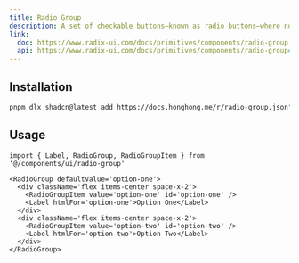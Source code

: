 ```yaml
---
title: Radio Group
description: A set of checkable buttons—known as radio buttons—where no more than one of the buttons can be checked at a time.
link:
  doc: https://www.radix-ui.com/docs/primitives/components/radio-group
  api: https://www.radix-ui.com/docs/primitives/components/radio-group#api-reference
---
```


<ComponentPreview name='radio-group/radio-group' />

## Installation

```bash
pnpm dlx shadcn@latest add https://docs.honghong.me/r/radio-group.json"
```

## Usage

```tsx
import { Label, RadioGroup, RadioGroupItem } from '@/components/ui/radio-group'
```

```tsx
<RadioGroup defaultValue='option-one'>
  <div className='flex items-center space-x-2'>
    <RadioGroupItem value='option-one' id='option-one' />
    <Label htmlFor='option-one'>Option One</Label>
  </div>
  <div className='flex items-center space-x-2'>
    <RadioGroupItem value='option-two' id='option-two' />
    <Label htmlFor='option-two'>Option Two</Label>
  </div>
</RadioGroup>
```
